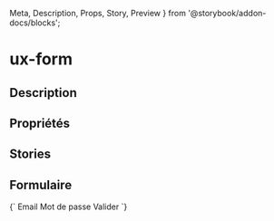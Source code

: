   Meta,
  Description,
  Props,
  Story,
  Preview
} from '@storybook/addon-docs/blocks';

# ux-form

<Meta title="Components|Formulaires/Form" />

## Description

<Description of="ux-form" />

## Propriétés

<Props of="ux-form" />

## Stories

## Formulaire

<Preview>
  <Story name="form" height="200px">
    {`
    <ux-form space-v="md">
      <ux-input-item>
        <ux-label for="text">Email</ux-label>
        <ux-input-text id="text" name="text" placeholder="Entrer un texte"></ux-input-text>
      </ux-input-item>
      <ux-input-item>
        <ux-label for="password">Mot de passe</ux-label>
        <ux-input-password id="password" name="password" placeholder="Entrer un mot de passe"></ux-input-password>
      </ux-input-item>
      <ux-btn model="primary">Valider</ux-btn>
    </ux-form>
    `}
  </Story>
</Preview>
